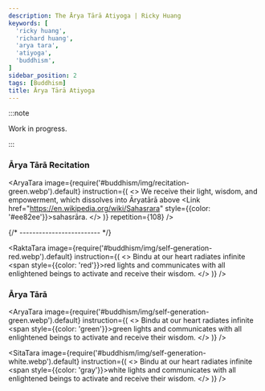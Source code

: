 ```yaml
---
description: The Ārya Tārā Atiyoga | Ricky Huang
keywords: [
  'ricky huang',
  'richard huang',
  'arya tara',
  'atiyoga',
  'buddhism',
]
sidebar_position: 2
tags: [Buddhism]
title: Ārya Tārā Atiyoga
---
```



<Welcome />

:::note

Work in progress.

:::

### Ārya Tārā Recitation

<AryaTara
  image={require('#buddhism/img/recitation-green.webp').default}
  instruction={(
    <>
      We receive their light, wisdom, and empowerment, which dissolves into
      Āryatārā above <Link href="https://en.wikipedia.org/wiki/Sahasrara" style={{color: '#ee82ee'}}>sahasrāra</Link>.
    </>
  )}
  repetition={108}
/>

{/* ------------------------- */}

<RaktaTara
  image={require('#buddhism/img/self-generation-red.webp').default}
  instruction={(
    <>
      <Link href="https://en.wikipedia.org/wiki/Bindu_(symbol)">Bindu</Link> at our heart
      radiates infinite <span style={{color: 'red'}}>red</span> lights
      and communicates with all enlightened beings to activate and receive their wisdom.
    </>
  )}
/>

### Ārya Tārā

<AryaTara
  image={require('#buddhism/img/self-generation-green.webp').default}
  instruction={(
    <>
      <Link href="https://en.wikipedia.org/wiki/Bindu_(symbol)">Bindu</Link> at our heart
      radiates infinite <span style={{color: 'green'}}>green</span> lights
      and communicates with all enlightened beings to activate and receive their wisdom.
    </>
  )}
/>

<SitaTara
  image={require('#buddhism/img/self-generation-white.webp').default}
  instruction={(
    <>
      <Link href="https://en.wikipedia.org/wiki/Bindu_(symbol)">Bindu</Link> at our heart
      radiates infinite <span style={{color: 'gray'}}>white</span> lights
      and communicates with all enlightened beings to activate and receive their wisdom.
    </>
  )}
/>
